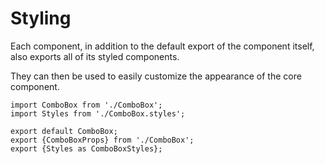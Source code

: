 
<Meta title="Styling"/>

# Styling

Each component, in addition to the default export of the component itself, also exports all of its styled components.

They can then be used to easily customize the appearance of the core component.

```tsx
import ComboBox from './ComboBox';
import Styles from './ComboBox.styles';

export default ComboBox;
export {ComboBoxProps} from './ComboBox';
export {Styles as ComboBoxStyles};
```